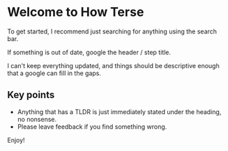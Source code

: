 
# Welcome to How Terse

To get started, I recommend just searching for anything using the search bar.

<Callout type="info">

If something is out of date, google the header / step title.

</Callout>

I can't keep everything updated, and things should be descriptive enough that a google can fill in the gaps.

## Key points

-   Anything that has a TLDR is just immediately stated under the heading, no nonsense.
-   Please leave feedback if you find something wrong.

Enjoy!
